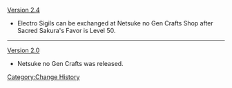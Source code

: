 [[Version 2.4]]
* Electro Sigils can be exchanged at Netsuke no Gen Crafts Shop after Sacred Sakura's Favor is Level 50.
----
[[Version 2.0]]
* Netsuke no Gen Crafts was released.
<noinclude>[[Category:Change History]]</noinclude>